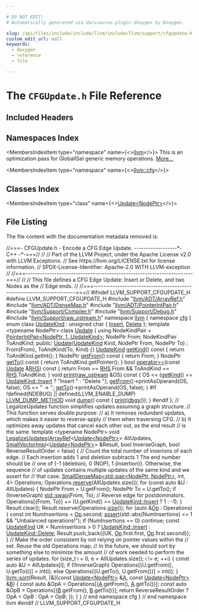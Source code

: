 ```yaml
---

# DO NOT EDIT!
# Automatically generated via docusaurus-plugin-doxygen by Doxygen.

slug: /api/files/include/include/llvm/include/llvm/support/cfgupdate-h
custom_edit_url: null
keywords:
  - doxygen
  - reference
  - file

---
```





# The `CFGUpdate.h` File Reference

<DoxygenPage pluginConfig={pluginConfig}>



## Included Headers

<IncludesList>
<IncludesListItem
  filePath="llvm/ADT/ArrayRef.h"
  permalink="/docs/api/files/include/include/llvm/include/llvm/adt/arrayref-h"
  isLocal="true" />
<IncludesListItem
  filePath="llvm/ADT/DenseMap.h"
  permalink="/docs/api/files/include/include/llvm/include/llvm/adt/densemap-h"
  isLocal="true" />
<IncludesListItem
  filePath="llvm/ADT/PointerIntPair.h"
  permalink="/docs/api/files/include/include/llvm/include/llvm/adt/pointerintpair-h"
  isLocal="true" />
<IncludesListItem
  filePath="llvm/Support/Compiler.h"
  permalink="/docs/api/files/include/include/llvm/include/llvm/support/compiler-h"
  isLocal="true" />
<IncludesListItem
  filePath="llvm/Support/Debug.h"
  permalink="/docs/api/files/include/include/llvm/include/llvm/support/debug-h"
  isLocal="true" />
<IncludesListItem
  filePath="llvm/Support/raw_ostream.h"
  permalink="/docs/api/files/include/include/llvm/include/llvm/support/raw-ostream-h"
  isLocal="true" />
</IncludesList>

## Namespaces Index

<MembersIndex>

<MembersIndexItem
  type="namespace"
  name={<><a href="/docs/api/namespaces/llvm">llvm</a></>}>
This is an optimization pass for GlobalISel generic memory operations. <a href="/docs/api/namespaces/llvm/#details">More...</a>
</MembersIndexItem>

<MembersIndexItem
  type="namespace"
  name={<><a href="/docs/api/namespaces/llvm/cfg">llvm::cfg</a></>}>
</MembersIndexItem>

</MembersIndex>

## Classes Index

<MembersIndex>

<MembersIndexItem
  type="class"
  name={<><a href="/docs/api/classes/llvm/cfg/update">Update&lt;NodePtr&gt;</a></>}>
</MembersIndexItem>

</MembersIndex>


## File Listing

The file content with the documentation metadata removed is:

<ProgramListing>

<Link id="l00001" /><CodeLine lineNumber="1"><span class="doxyHighlightComment">//===- CFGUpdate.h - Encode a CFG Edge Update. ------------------&#42;- C++ -&#42;-===//</span></CodeLine>
<Link id="l00002" /><CodeLine lineNumber="2"><span class="doxyHighlightComment">//</span></CodeLine>
<Link id="l00003" /><CodeLine lineNumber="3"><span class="doxyHighlightComment">// Part of the LLVM Project, under the Apache License v2.0 with LLVM Exceptions.</span></CodeLine>
<Link id="l00004" /><CodeLine lineNumber="4"><span class="doxyHighlightComment">// See https://llvm.org/LICENSE.txt for license information.</span></CodeLine>
<Link id="l00005" /><CodeLine lineNumber="5"><span class="doxyHighlightComment">// SPDX-License-Identifier: Apache-2.0 WITH LLVM-exception</span></CodeLine>
<Link id="l00006" /><CodeLine lineNumber="6"><span class="doxyHighlightComment">//</span></CodeLine>
<Link id="l00007" /><CodeLine lineNumber="7"><span class="doxyHighlightComment">//===----------------------------------------------------------------------===//</span></CodeLine>
<Link id="l00008" /><CodeLine lineNumber="8"><span class="doxyHighlightComment">//</span></CodeLine>
<Link id="l00009" /><CodeLine lineNumber="9"><span class="doxyHighlightComment">// This file defines a CFG Edge Update: Insert or Delete, and two Nodes as the</span></CodeLine>
<Link id="l00010" /><CodeLine lineNumber="10"><span class="doxyHighlightComment">// Edge ends.</span></CodeLine>
<Link id="l00011" /><CodeLine lineNumber="11"><span class="doxyHighlightComment">//</span></CodeLine>
<Link id="l00012" /><CodeLine lineNumber="12"><span class="doxyHighlightComment">//===----------------------------------------------------------------------===//</span></CodeLine>
<Link id="l00013" /><CodeLine lineNumber="13"></CodeLine>
<Link id="l00014" /><CodeLine lineNumber="14"><span class="doxyHighlightPreprocessor">#ifndef LLVM&#95;SUPPORT&#95;CFGUPDATE&#95;H</span></CodeLine>
<Link id="l00015" /><CodeLine lineNumber="15"><span class="doxyHighlightPreprocessor">#define LLVM&#95;SUPPORT&#95;CFGUPDATE&#95;H</span></CodeLine>
<Link id="l00016" /><CodeLine lineNumber="16"></CodeLine>
<Link id="l00017" /><CodeLine lineNumber="17"><span class="doxyHighlightPreprocessor">#include &quot;<a href="/docs/api/files/include/include/llvm/include/llvm/adt/arrayref-h">llvm/ADT/ArrayRef.h</a>&quot;</span></CodeLine>
<Link id="l00018" /><CodeLine lineNumber="18"><span class="doxyHighlightPreprocessor">#include &quot;<a href="/docs/api/files/include/include/llvm/include/llvm/adt/densemap-h">llvm/ADT/DenseMap.h</a>&quot;</span></CodeLine>
<Link id="l00019" /><CodeLine lineNumber="19"><span class="doxyHighlightPreprocessor">#include &quot;<a href="/docs/api/files/include/include/llvm/include/llvm/adt/pointerintpair-h">llvm/ADT/PointerIntPair.h</a>&quot;</span></CodeLine>
<Link id="l00020" /><CodeLine lineNumber="20"><span class="doxyHighlightPreprocessor">#include &quot;<a href="/docs/api/files/include/include/llvm/include/llvm/support/compiler-h">llvm/Support/Compiler.h</a>&quot;</span></CodeLine>
<Link id="l00021" /><CodeLine lineNumber="21"><span class="doxyHighlightPreprocessor">#include &quot;<a href="/docs/api/files/include/include/llvm/include/llvm/support/debug-h">llvm/Support/Debug.h</a>&quot;</span></CodeLine>
<Link id="l00022" /><CodeLine lineNumber="22"><span class="doxyHighlightPreprocessor">#include &quot;<a href="/docs/api/files/include/include/llvm/include/llvm/support/raw-ostream-h">llvm/Support/raw&#95;ostream.h</a>&quot;</span></CodeLine>
<Link id="l00023" /><CodeLine lineNumber="23"></CodeLine>
<Link id="l00024" /><CodeLine lineNumber="24"><span class="doxyHighlightKeyword">namespace </span><span class="doxyHighlight"><a href="/docs/api/namespaces/llvm">llvm</a> &#123;</span></CodeLine>
<Link id="l00025" /><CodeLine lineNumber="25" lineLink="/docs/api/namespaces/llvm/cfg"><span class="doxyHighlightKeyword">namespace </span><span class="doxyHighlight"><a href="/docs/api/namespaces/llvm/cfg">cfg</a> &#123;</span></CodeLine>
<Link id="l00026" /><CodeLine lineNumber="26" lineLink="/docs/api/namespaces/llvm/cfg/#a90f12723ad8d5cff45b6f06408a33da8af2a6c498fb90ee345d997f888fce3b18"><span class="doxyHighlightKeyword">enum class</span><span class="doxyHighlight"> <a href="/docs/api/namespaces/llvm/cfg/#a90f12723ad8d5cff45b6f06408a33da8">UpdateKind</a> : </span><span class="doxyHighlightKeywordType">unsigned</span><span class="doxyHighlight"> </span><span class="doxyHighlightKeywordType">char</span><span class="doxyHighlight"> &#123; <a href="/docs/api/namespaces/llvm/cfg/#a90f12723ad8d5cff45b6f06408a33da8aa458be0f08b7e4ff3c0f633c100176c0">Insert</a>, <a href="/docs/api/namespaces/llvm/cfg/#a90f12723ad8d5cff45b6f06408a33da8af2a6c498fb90ee345d997f888fce3b18">Delete</a> &#125;;</span></CodeLine>
<Link id="l00027" /><CodeLine lineNumber="27"></CodeLine>
<Link id="l00028" /><CodeLine lineNumber="28" lineLink="/docs/api/classes/llvm/cfg/update"><span class="doxyHighlightKeyword">template</span><span class="doxyHighlight"> &lt;</span><span class="doxyHighlightKeyword">typename</span><span class="doxyHighlight"> NodePtr&gt; </span><span class="doxyHighlightKeyword">class </span><span class="doxyHighlight"><a href="/docs/api/classes/llvm/cfg/update/#a1552770719f6510fa5c5c03052199357">Update</a> &#123;</span></CodeLine>
<Link id="l00029" /><CodeLine lineNumber="29"><span class="doxyHighlight">  </span><span class="doxyHighlightKeyword">using </span><span class="doxyHighlight">NodeKindPair = <a href="/docs/api/classes/llvm/pointerintpair">PointerIntPair&lt;NodePtr, 1, UpdateKind&gt;</a>;</span></CodeLine>
<Link id="l00030" /><CodeLine lineNumber="30"><span class="doxyHighlight">  NodePtr From;</span></CodeLine>
<Link id="l00031" /><CodeLine lineNumber="31"><span class="doxyHighlight">  NodeKindPair ToAndKind;</span></CodeLine>
<Link id="l00032" /><CodeLine lineNumber="32"></CodeLine>
<Link id="l00033" /><CodeLine lineNumber="33"><span class="doxyHighlightKeyword">public</span><span class="doxyHighlight">:</span></CodeLine>
<Link id="l00034" /><CodeLine lineNumber="34" lineLink="/docs/api/classes/llvm/cfg/update/#a1552770719f6510fa5c5c03052199357"><span class="doxyHighlight">  <a href="/docs/api/classes/llvm/cfg/update/#a1552770719f6510fa5c5c03052199357">Update</a>(<a href="/docs/api/namespaces/llvm/cfg/#a90f12723ad8d5cff45b6f06408a33da8">UpdateKind</a> Kind, NodePtr From, NodePtr To)</span></CodeLine>
<Link id="l00035" /><CodeLine lineNumber="35"><span class="doxyHighlight">      : From(From), ToAndKind(To, Kind) &#123;&#125;</span></CodeLine>
<Link id="l00036" /><CodeLine lineNumber="36"></CodeLine>
<Link id="l00037" /><CodeLine lineNumber="37" lineLink="/docs/api/classes/llvm/cfg/update/#a09890dfe9b37a57b8a821f127f91c1a2"><span class="doxyHighlight">  <a href="/docs/api/namespaces/llvm/cfg/#a90f12723ad8d5cff45b6f06408a33da8">UpdateKind</a> <a href="/docs/api/classes/llvm/cfg/update/#a09890dfe9b37a57b8a821f127f91c1a2">getKind</a>()</span><span class="doxyHighlightKeyword"> const </span><span class="doxyHighlight">&#123; </span><span class="doxyHighlightKeywordFlow">return</span><span class="doxyHighlight"> ToAndKind.getInt(); &#125;</span></CodeLine>
<Link id="l00038" /><CodeLine lineNumber="38" lineLink="/docs/api/classes/llvm/cfg/update/#a375fc6fa719bc9b898252caf379f7588"><span class="doxyHighlight">  NodePtr <a href="/docs/api/classes/llvm/cfg/update/#a375fc6fa719bc9b898252caf379f7588">getFrom</a>()</span><span class="doxyHighlightKeyword"> const </span><span class="doxyHighlight">&#123; </span><span class="doxyHighlightKeywordFlow">return</span><span class="doxyHighlight"> From; &#125;</span></CodeLine>
<Link id="l00039" /><CodeLine lineNumber="39" lineLink="/docs/api/classes/llvm/cfg/update/#a3819fccaf6e8ede347a5f98bb8e1f3f5"><span class="doxyHighlight">  NodePtr <a href="/docs/api/classes/llvm/cfg/update/#a3819fccaf6e8ede347a5f98bb8e1f3f5">getTo</a>()</span><span class="doxyHighlightKeyword"> const </span><span class="doxyHighlight">&#123; </span><span class="doxyHighlightKeywordFlow">return</span><span class="doxyHighlight"> ToAndKind.getPointer(); &#125;</span></CodeLine>
<Link id="l00040" /><CodeLine lineNumber="40" lineLink="/docs/api/classes/llvm/cfg/update/#a2473ab29995ae154a279aafc326ee7d5"><span class="doxyHighlight">  </span><span class="doxyHighlightKeywordType">bool</span><span class="doxyHighlight"> <a href="/docs/api/classes/llvm/cfg/update/#a2473ab29995ae154a279aafc326ee7d5">operator==</a>(</span><span class="doxyHighlightKeyword">const</span><span class="doxyHighlight"> <a href="/docs/api/classes/llvm/cfg/update/#a1552770719f6510fa5c5c03052199357">Update</a> &amp;<a href="/docs/api/files/lib/lib/target/lib/target/x86/x86partialreduction-cpp/#a87b8bfbbe9d8f7146d7f20a5fb42efd0">RHS</a>)</span><span class="doxyHighlightKeyword"> const </span><span class="doxyHighlight">&#123;</span></CodeLine>
<Link id="l00041" /><CodeLine lineNumber="41"><span class="doxyHighlight">    </span><span class="doxyHighlightKeywordFlow">return</span><span class="doxyHighlight"> From == <a href="/docs/api/files/lib/lib/target/lib/target/x86/x86partialreduction-cpp/#a87b8bfbbe9d8f7146d7f20a5fb42efd0">RHS</a>.From &amp;&amp; ToAndKind == <a href="/docs/api/files/lib/lib/target/lib/target/x86/x86partialreduction-cpp/#a87b8bfbbe9d8f7146d7f20a5fb42efd0">RHS</a>.ToAndKind;</span></CodeLine>
<Link id="l00042" /><CodeLine lineNumber="42"><span class="doxyHighlight">  &#125;</span></CodeLine>
<Link id="l00043" /><CodeLine lineNumber="43"></CodeLine>
<Link id="l00044" /><CodeLine lineNumber="44" lineLink="/docs/api/classes/llvm/cfg/update/#a9a4e0978110257c0e35291364b10e534"><span class="doxyHighlight">  </span><span class="doxyHighlightKeywordType">void</span><span class="doxyHighlight"> <a href="/docs/api/classes/llvm/cfg/update/#a9a4e0978110257c0e35291364b10e534">print</a>(<a href="/docs/api/classes/llvm/raw-ostream">raw&#95;ostream</a> &amp;OS)</span><span class="doxyHighlightKeyword"> const </span><span class="doxyHighlight">&#123;</span></CodeLine>
<Link id="l00045" /><CodeLine lineNumber="45"><span class="doxyHighlight">    OS &lt;&lt; (<a href="/docs/api/classes/llvm/cfg/update/#a09890dfe9b37a57b8a821f127f91c1a2">getKind</a>() == <a href="/docs/api/namespaces/llvm/cfg/#a90f12723ad8d5cff45b6f06408a33da8aa458be0f08b7e4ff3c0f633c100176c0">UpdateKind::Insert</a> ? </span><span class="doxyHighlightStringLiteral">&quot;Insert &quot;</span><span class="doxyHighlight"> : </span><span class="doxyHighlightStringLiteral">&quot;Delete &quot;</span><span class="doxyHighlight">);</span></CodeLine>
<Link id="l00046" /><CodeLine lineNumber="46"><span class="doxyHighlight">    <a href="/docs/api/classes/llvm/cfg/update/#a375fc6fa719bc9b898252caf379f7588">getFrom</a>()-&gt;printAsOperand(OS, </span><span class="doxyHighlightKeyword">false</span><span class="doxyHighlight">);</span></CodeLine>
<Link id="l00047" /><CodeLine lineNumber="47"><span class="doxyHighlight">    OS &lt;&lt; </span><span class="doxyHighlightStringLiteral">&quot; -&gt; &quot;</span><span class="doxyHighlight">;</span></CodeLine>
<Link id="l00048" /><CodeLine lineNumber="48"><span class="doxyHighlight">    <a href="/docs/api/classes/llvm/cfg/update/#a3819fccaf6e8ede347a5f98bb8e1f3f5">getTo</a>()-&gt;printAsOperand(OS, </span><span class="doxyHighlightKeyword">false</span><span class="doxyHighlight">);</span></CodeLine>
<Link id="l00049" /><CodeLine lineNumber="49"><span class="doxyHighlight">  &#125;</span></CodeLine>
<Link id="l00050" /><CodeLine lineNumber="50"></CodeLine>
<Link id="l00051" /><CodeLine lineNumber="51"><span class="doxyHighlightPreprocessor">#if !defined(NDEBUG) || defined(LLVM&#95;ENABLE&#95;DUMP)</span></CodeLine>
<Link id="l00052" /><CodeLine lineNumber="52" lineLink="/docs/api/classes/llvm/cfg/update/#afafd1a3ab4b7dce339a76892868b8785"><span class="doxyHighlight">  <a href="/docs/api/files/include/include/llvm/include/llvm/support/compiler-h/#aa863693eef567397d9c292da5bf22d34">LLVM&#95;DUMP&#95;METHOD</a> </span><span class="doxyHighlightKeywordType">void</span><span class="doxyHighlight"> <a href="/docs/api/classes/llvm/cfg/update/#afafd1a3ab4b7dce339a76892868b8785">dump</a>()</span><span class="doxyHighlightKeyword"> const </span><span class="doxyHighlight">&#123; <a href="/docs/api/classes/llvm/cfg/update/#a9a4e0978110257c0e35291364b10e534">print</a>(<a href="/docs/api/namespaces/llvm/#a7c46c742c31be54870e2038048e6b391">dbgs</a>()); &#125;</span></CodeLine>
<Link id="l00053" /><CodeLine lineNumber="53"><span class="doxyHighlightPreprocessor">#endif</span></CodeLine>
<Link id="l00054" /><CodeLine lineNumber="54"><span class="doxyHighlight">&#125;;</span></CodeLine>
<Link id="l00055" /><CodeLine lineNumber="55"></CodeLine>
<Link id="l00056" /><CodeLine lineNumber="56"><span class="doxyHighlightComment">// LegalizeUpdates function simplifies updates assuming a graph structure.</span></CodeLine>
<Link id="l00057" /><CodeLine lineNumber="57"><span class="doxyHighlightComment">// This function serves double purpose:</span></CodeLine>
<Link id="l00058" /><CodeLine lineNumber="58"><span class="doxyHighlightComment">// a) It removes redundant updates, which makes it easier to reverse-apply</span></CodeLine>
<Link id="l00059" /><CodeLine lineNumber="59"><span class="doxyHighlightComment">//    them when traversing CFG.</span></CodeLine>
<Link id="l00060" /><CodeLine lineNumber="60"><span class="doxyHighlightComment">// b) It optimizes away updates that cancel each other out, as the end result</span></CodeLine>
<Link id="l00061" /><CodeLine lineNumber="61"><span class="doxyHighlightComment">//    is the same.</span></CodeLine>
<Link id="l00062" /><CodeLine lineNumber="62"><span class="doxyHighlightKeyword">template</span><span class="doxyHighlight"> &lt;</span><span class="doxyHighlightKeyword">typename</span><span class="doxyHighlight"> NodePtr&gt;</span></CodeLine>
<Link id="l00063" /><CodeLine lineNumber="63" lineLink="/docs/api/namespaces/llvm/cfg/#ab58a00c0ea36e29ae7f9ab16add64615"><span class="doxyHighlightKeywordType">void</span><span class="doxyHighlight"> <a href="/docs/api/namespaces/llvm/cfg/#ab58a00c0ea36e29ae7f9ab16add64615">LegalizeUpdates</a>(<a href="/docs/api/classes/llvm/arrayref">ArrayRef</a>&lt;<a href="/docs/api/classes/llvm/cfg/update">Update&lt;NodePtr&gt;</a>&gt; AllUpdates,</span></CodeLine>
<Link id="l00064" /><CodeLine lineNumber="64"><span class="doxyHighlight">                     <a href="/docs/api/classes/llvm/smallvectorimpl">SmallVectorImpl</a>&lt;<a href="/docs/api/classes/llvm/cfg/update">Update&lt;NodePtr&gt;</a>&gt; &amp;Result,</span></CodeLine>
<Link id="l00065" /><CodeLine lineNumber="65"><span class="doxyHighlight">                     </span><span class="doxyHighlightKeywordType">bool</span><span class="doxyHighlight"> InverseGraph, </span><span class="doxyHighlightKeywordType">bool</span><span class="doxyHighlight"> ReverseResultOrder = </span><span class="doxyHighlightKeyword">false</span><span class="doxyHighlight">) &#123;</span></CodeLine>
<Link id="l00066" /><CodeLine lineNumber="66"><span class="doxyHighlight">  </span><span class="doxyHighlightComment">// Count the total number of inserions of each edge.</span></CodeLine>
<Link id="l00067" /><CodeLine lineNumber="67"><span class="doxyHighlight">  </span><span class="doxyHighlightComment">// Each insertion adds 1 and deletion subtracts 1 The end number should be</span></CodeLine>
<Link id="l00068" /><CodeLine lineNumber="68"><span class="doxyHighlight">  </span><span class="doxyHighlightComment">// one of &#123;-1 (deletion), 0 (NOP), 1 (insertion)&#125;. Otherwise, the sequence</span></CodeLine>
<Link id="l00069" /><CodeLine lineNumber="69"><span class="doxyHighlight">  </span><span class="doxyHighlightComment">// of updates contains multiple updates of the same kind and we assert for</span></CodeLine>
<Link id="l00070" /><CodeLine lineNumber="70"><span class="doxyHighlight">  </span><span class="doxyHighlightComment">// that case.</span></CodeLine>
<Link id="l00071" /><CodeLine lineNumber="71"><span class="doxyHighlight">  <a href="/docs/api/classes/llvm/smalldensemap">SmallDenseMap&lt;std::pair&lt;NodePtr, NodePtr&gt;</a>, int, 4&gt; Operations;</span></CodeLine>
<Link id="l00072" /><CodeLine lineNumber="72"><span class="doxyHighlight">  Operations.<a href="/docs/api/classes/llvm/densemapbase/#ae292a4b96e7f74eb95a4176ddba7b821">reserve</a>(AllUpdates.size());</span></CodeLine>
<Link id="l00073" /><CodeLine lineNumber="73"></CodeLine>
<Link id="l00074" /><CodeLine lineNumber="74"><span class="doxyHighlight">  </span><span class="doxyHighlightKeywordFlow">for</span><span class="doxyHighlight"> (</span><span class="doxyHighlightKeyword">const</span><span class="doxyHighlight"> </span><span class="doxyHighlightKeyword">auto</span><span class="doxyHighlight"> &amp;U : AllUpdates) &#123;</span></CodeLine>
<Link id="l00075" /><CodeLine lineNumber="75"><span class="doxyHighlight">    NodePtr From = U.getFrom();</span></CodeLine>
<Link id="l00076" /><CodeLine lineNumber="76"><span class="doxyHighlight">    NodePtr To = U.getTo();</span></CodeLine>
<Link id="l00077" /><CodeLine lineNumber="77"><span class="doxyHighlight">    </span><span class="doxyHighlightKeywordFlow">if</span><span class="doxyHighlight"> (InverseGraph)</span></CodeLine>
<Link id="l00078" /><CodeLine lineNumber="78"><span class="doxyHighlight">      <a href="/docs/api/namespaces/std/#ab8424022895aee3e366fb9a32f2883cb">std::swap</a>(From, To); </span><span class="doxyHighlightComment">// Reverse edge for postdominators.</span></CodeLine>
<Link id="l00079" /><CodeLine lineNumber="79"></CodeLine>
<Link id="l00080" /><CodeLine lineNumber="80"><span class="doxyHighlight">    Operations&#91;&#123;From, To&#125;&#93; += (U.getKind() == <a href="/docs/api/namespaces/llvm/cfg/#a90f12723ad8d5cff45b6f06408a33da8aa458be0f08b7e4ff3c0f633c100176c0">UpdateKind::Insert</a> ? 1 : -1);</span></CodeLine>
<Link id="l00081" /><CodeLine lineNumber="81"><span class="doxyHighlight">  &#125;</span></CodeLine>
<Link id="l00082" /><CodeLine lineNumber="82"></CodeLine>
<Link id="l00083" /><CodeLine lineNumber="83"><span class="doxyHighlight">  Result.clear();</span></CodeLine>
<Link id="l00084" /><CodeLine lineNumber="84"><span class="doxyHighlight">  Result.reserve(Operations.<a href="/docs/api/classes/llvm/densemapbase/#a3d95cc2d359b8d9ed5bd9504b44930b5">size</a>());</span></CodeLine>
<Link id="l00085" /><CodeLine lineNumber="85"><span class="doxyHighlight">  </span><span class="doxyHighlightKeywordFlow">for</span><span class="doxyHighlight"> (</span><span class="doxyHighlightKeyword">auto</span><span class="doxyHighlight"> &amp;<a href="/docs/api/namespaces/llvm/#ab471937b9a227e70c7fe8bd9604014d6">Op</a> : Operations) &#123;</span></CodeLine>
<Link id="l00086" /><CodeLine lineNumber="86"><span class="doxyHighlight">    </span><span class="doxyHighlightKeyword">const</span><span class="doxyHighlight"> </span><span class="doxyHighlightKeywordType">int</span><span class="doxyHighlight"> NumInsertions = <a href="/docs/api/namespaces/llvm/#ab471937b9a227e70c7fe8bd9604014d6">Op</a>.second;</span></CodeLine>
<Link id="l00087" /><CodeLine lineNumber="87"><span class="doxyHighlight">    <a href="/docs/api/files/lib/lib/target/lib/target/amdgpu/silowercontrolflow-cpp/#a4868c5d81c5ccc98c47aeab6244346a0">assert</a>(std::abs(NumInsertions) &lt;= 1 &amp;&amp; </span><span class="doxyHighlightStringLiteral">&quot;Unbalanced operations!&quot;</span><span class="doxyHighlight">);</span></CodeLine>
<Link id="l00088" /><CodeLine lineNumber="88"><span class="doxyHighlight">    </span><span class="doxyHighlightKeywordFlow">if</span><span class="doxyHighlight"> (NumInsertions == 0)</span></CodeLine>
<Link id="l00089" /><CodeLine lineNumber="89"><span class="doxyHighlight">      </span><span class="doxyHighlightKeywordFlow">continue</span><span class="doxyHighlight">;</span></CodeLine>
<Link id="l00090" /><CodeLine lineNumber="90"><span class="doxyHighlight">    </span><span class="doxyHighlightKeyword">const</span><span class="doxyHighlight"> <a href="/docs/api/namespaces/llvm/cfg/#a90f12723ad8d5cff45b6f06408a33da8">UpdateKind</a> UK =</span></CodeLine>
<Link id="l00091" /><CodeLine lineNumber="91"><span class="doxyHighlight">        NumInsertions &gt; 0 ? <a href="/docs/api/namespaces/llvm/cfg/#a90f12723ad8d5cff45b6f06408a33da8aa458be0f08b7e4ff3c0f633c100176c0">UpdateKind::Insert</a> : <a href="/docs/api/namespaces/llvm/cfg/#a90f12723ad8d5cff45b6f06408a33da8af2a6c498fb90ee345d997f888fce3b18">UpdateKind::Delete</a>;</span></CodeLine>
<Link id="l00092" /><CodeLine lineNumber="92"><span class="doxyHighlight">    Result.push&#95;back(&#123;UK, <a href="/docs/api/namespaces/llvm/#ab471937b9a227e70c7fe8bd9604014d6">Op</a>.first.first, <a href="/docs/api/namespaces/llvm/#ab471937b9a227e70c7fe8bd9604014d6">Op</a>.first.second&#125;);</span></CodeLine>
<Link id="l00093" /><CodeLine lineNumber="93"><span class="doxyHighlight">  &#125;</span></CodeLine>
<Link id="l00094" /><CodeLine lineNumber="94"></CodeLine>
<Link id="l00095" /><CodeLine lineNumber="95"><span class="doxyHighlight">  </span><span class="doxyHighlightComment">// Make the order consistent by not relying on pointer values within the</span></CodeLine>
<Link id="l00096" /><CodeLine lineNumber="96"><span class="doxyHighlight">  </span><span class="doxyHighlightComment">// set. Reuse the old Operations map.</span></CodeLine>
<Link id="l00097" /><CodeLine lineNumber="97"><span class="doxyHighlight">  </span><span class="doxyHighlightComment">// In the future, we should sort by something else to minimize the amount</span></CodeLine>
<Link id="l00098" /><CodeLine lineNumber="98"><span class="doxyHighlight">  </span><span class="doxyHighlightComment">// of work needed to perform the series of updates.</span></CodeLine>
<Link id="l00099" /><CodeLine lineNumber="99"><span class="doxyHighlight">  </span><span class="doxyHighlightKeywordFlow">for</span><span class="doxyHighlight"> (</span><span class="doxyHighlightKeywordType">size&#95;t</span><span class="doxyHighlight"> i = 0, e = AllUpdates.size(); i != e; ++i) &#123;</span></CodeLine>
<Link id="l00100" /><CodeLine lineNumber="100"><span class="doxyHighlight">    </span><span class="doxyHighlightKeyword">const</span><span class="doxyHighlight"> </span><span class="doxyHighlightKeyword">auto</span><span class="doxyHighlight"> &amp;U = AllUpdates&#91;i&#93;;</span></CodeLine>
<Link id="l00101" /><CodeLine lineNumber="101"><span class="doxyHighlight">    </span><span class="doxyHighlightKeywordFlow">if</span><span class="doxyHighlight"> (!InverseGraph)</span></CodeLine>
<Link id="l00102" /><CodeLine lineNumber="102"><span class="doxyHighlight">      Operations&#91;&#123;U.getFrom(), U.getTo()&#125;&#93; = int(i);</span></CodeLine>
<Link id="l00103" /><CodeLine lineNumber="103"><span class="doxyHighlight">    </span><span class="doxyHighlightKeywordFlow">else</span></CodeLine>
<Link id="l00104" /><CodeLine lineNumber="104"><span class="doxyHighlight">      Operations&#91;&#123;U.getTo(), U.getFrom()&#125;&#93; = int(i);</span></CodeLine>
<Link id="l00105" /><CodeLine lineNumber="105"><span class="doxyHighlight">  &#125;</span></CodeLine>
<Link id="l00106" /><CodeLine lineNumber="106"></CodeLine>
<Link id="l00107" /><CodeLine lineNumber="107"><span class="doxyHighlight">  <a href="/docs/api/namespaces/llvm/#a74cdbd1e4f731e7d7cd83461b8b1de0b">llvm::sort</a>(Result, &#91;&amp;&#93;(</span><span class="doxyHighlightKeyword">const</span><span class="doxyHighlight"> <a href="/docs/api/classes/llvm/cfg/update">Update&lt;NodePtr&gt;</a> &amp;<a href="/docs/api/files/lib/lib/ir/builtingcs-cpp/#a2e38c85003a042421cde1647632d0b72">A</a>, </span><span class="doxyHighlightKeyword">const</span><span class="doxyHighlight"> <a href="/docs/api/classes/llvm/cfg/update">Update&lt;NodePtr&gt;</a> &amp;<a href="/docs/api/files/lib/lib/ir/builtingcs-cpp/#ae76959fe811ba090de4cba69ac00f1da">B</a>) &#123;</span></CodeLine>
<Link id="l00108" /><CodeLine lineNumber="108"><span class="doxyHighlight">    </span><span class="doxyHighlightKeyword">const</span><span class="doxyHighlight"> </span><span class="doxyHighlightKeyword">auto</span><span class="doxyHighlight"> &amp;OpA = Operations&#91;&#123;<a href="/docs/api/files/lib/lib/ir/builtingcs-cpp/#a2e38c85003a042421cde1647632d0b72">A</a>.getFrom(), <a href="/docs/api/files/lib/lib/ir/builtingcs-cpp/#a2e38c85003a042421cde1647632d0b72">A</a>.getTo()&#125;&#93;;</span></CodeLine>
<Link id="l00109" /><CodeLine lineNumber="109"><span class="doxyHighlight">    </span><span class="doxyHighlightKeyword">const</span><span class="doxyHighlight"> </span><span class="doxyHighlightKeyword">auto</span><span class="doxyHighlight"> &amp;OpB = Operations&#91;&#123;<a href="/docs/api/files/lib/lib/ir/builtingcs-cpp/#ae76959fe811ba090de4cba69ac00f1da">B</a>.getFrom(), <a href="/docs/api/files/lib/lib/ir/builtingcs-cpp/#ae76959fe811ba090de4cba69ac00f1da">B</a>.getTo()&#125;&#93;;</span></CodeLine>
<Link id="l00110" /><CodeLine lineNumber="110"><span class="doxyHighlight">    </span><span class="doxyHighlightKeywordFlow">return</span><span class="doxyHighlight"> ReverseResultOrder ? OpA &lt; OpB : OpA &gt; OpB;</span></CodeLine>
<Link id="l00111" /><CodeLine lineNumber="111"><span class="doxyHighlight">  &#125;);</span></CodeLine>
<Link id="l00112" /><CodeLine lineNumber="112"><span class="doxyHighlight">&#125;</span></CodeLine>
<Link id="l00113" /><CodeLine lineNumber="113"></CodeLine>
<Link id="l00114" /><CodeLine lineNumber="114"><span class="doxyHighlight">&#125; </span><span class="doxyHighlightComment">// end namespace cfg</span></CodeLine>
<Link id="l00115" /><CodeLine lineNumber="115"><span class="doxyHighlight">&#125; </span><span class="doxyHighlightComment">// end namespace llvm</span></CodeLine>
<Link id="l00116" /><CodeLine lineNumber="116"></CodeLine>
<Link id="l00117" /><CodeLine lineNumber="117"><span class="doxyHighlightPreprocessor">#endif </span><span class="doxyHighlightComment">// LLVM&#95;SUPPORT&#95;CFGUPDATE&#95;H</span></CodeLine>

</ProgramListing>


</DoxygenPage>
